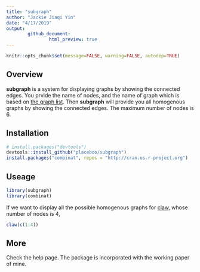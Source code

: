 ```yaml
---
title: "subgraph"
author: "Jackie Jiaqi Yin"
date: "4/17/2019"
output: 
        github_document:
                html_preview: true
---
```


```r
knitr::opts_chunk$set(message=FALSE, warning=FALSE, autodep=TRUE)
```
## Overview
**subgraph** is a system for displaying graphs by showing the connected edges. You prvide the name of nodes, and the name of graph which is based on [the graph list](http://graphclasses.org/smallgraphs.html). Then **subgraph** will provide you all homogenous graphs by showing the connected edges. The maximum number of nodes is 6.


## Installation
```r
# install.packages("devtools")
devtools::install_github("placeboo/subgraph")
install.packages("combinat", repos = "http://cran.us.r-project.org")
```


## Useage

```r
library(subgraph)
library(combinat)
```
If we want to display all the possible homogenous graphs for [claw](http://graphclasses.org/images/g_claw.gif), whose number of nodes is 4,
```r
claw(c(1:4))
```

## More
Check the help page. The package is incorporated with the working paper of mine.
